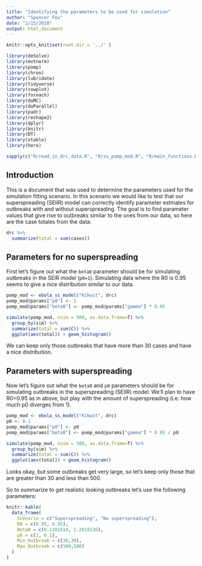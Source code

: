 ```yaml
---
title: "Identifying the parameters to be used for simulation"
author: "Spencer Fox"
date: "2/15/2018"
output: html_document
---
```


```r
knitr::opts_knit$set(root.dir = '../' )
```


```r

library(deSolve)
library(mvtnorm)
library(pomp)
library(chron)
library(lubridate)
library(tidyverse)
library(cowplot)
library(foreach)
library(doMC)
library(doParallel)
library(padr)
library(reshape2)
library(dplyr)
library(knitr)
library(DT)
library(xtable)
library(here)

sapply(c("R/read_in_drc_data.R", "R/ss_pomp_mod.R", "R/main_functions.R"), source)
```

## Introduction
This is a document that was used to determine the parameters used for the simulation fitting scenario. In this scenario we would like to test that our superspreading (SEIIR) model can correctly identify parameter estmates for outbreaks with and without superspreading. The goal is to find parameter values that give rise to outbreaks similar to the ones from our data, so here are the case totales from the data:

```r
drc %>% 
  summarize(total = sum(cases)) 
```


## Parameters for no superspreading
First let's figure out what the `beta0` parameter should be for simulating outbreaks in the SEIR model (`p0=1`). Simulating data where the R0 is 0.95 seems to give a nice distribution similar to our data. 

```r
pomp_mod <- ebola_ss_model("Kikwit", drc)
pomp_mod@params["p0"] <- 1
pomp_mod@params["beta0"] <- pomp_mod@params["gamma"] * 0.95

simulate(pomp_mod, nsim = 500, as.data.frame=T) %>% 
  group_by(sim) %>% 
  summarize(total = sum(C)) %>% 
  ggplot(aes(total)) + geom_histogram()

```

We can keep only those outbreaks that have more than 30 cases and have a nice distribution.


## Parameters with superspreading
Now let's figure out what the `beta0` and `p0` parameters should be for simulating outbreaks in the superspreading (SEIIR) model. We'll plan to have R0=0.95 as in above, but play with the amount of superspreading (i.e. how much p0 diverges from 1).

```r
pomp_mod <- ebola_ss_model("Kikwit", drc)
p0 <- 0.1
pomp_mod@params["p0"] <- p0
pomp_mod@params["beta0"] <- pomp_mod@params["gamma"] * 0.95 / p0

simulate(pomp_mod, nsim = 500, as.data.frame=T) %>% 
  group_by(sim) %>% 
  summarize(total = sum(C)) %>% 
  ggplot(aes(total)) + geom_histogram()

```

Looks okay, but some outbreaks get very large, so let's keep only those that are greater than 30 and less than 500.

So to summarize to get realistic looking outbreaks let's use the following parameters:

```r
knitr::kable(
  data_frame(
    Scenario = c("Superspreading", "No superspreading"),
    R0 = c(0.95, 0.95),
    Beta0 = c(0.1281814, 1.2818136),
    p0 = c(1, 0.1),
    Min_Outbreak = c(30,30),
    Max_Outbreak = c(500,500)
  )
)
```




